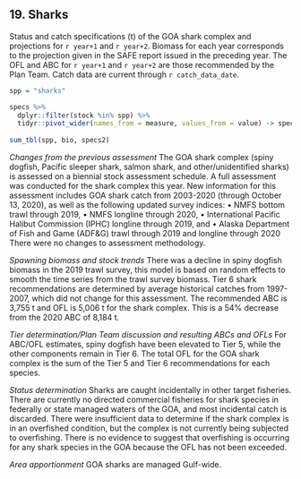 ## 19. Sharks
Status and catch specifications (t) of the GOA shark complex and projections for `r year+1` and `r year+2`.
Biomass for each year corresponds to the projection given in the SAFE report issued in the preceding year. 
The OFL and ABC for `r year+1` and `r year+2` are those recommended by the Plan Team. 
Catch data are current through `r catch_data_date`. 

```r
spp = "sharks"

specs %>% 
  dplyr::filter(stock %in% spp) %>% 
  tidyr::pivot_wider(names_from = measure, values_from = value) -> specs2
  
sum_tbl(spp, bio, specs2) 
```

*Changes from the previous assessment*
The GOA shark complex (spiny dogfish, Pacific sleeper shark, salmon shark, and other/unidentified sharks) is assessed on a biennial stock assessment schedule. A full assessment was conducted for the shark complex this year. New information for this assessment includes GOA shark catch from 2003-2020 (through October 13, 2020), as well as the following updated survey indices:
• NMFS bottom trawl through 2019,
• NMFS longline through 2020,
• International Pacific Halibut Commission (IPHC) longline through 2019, and
• Alaska Department of Fish and Game (ADF&G) trawl through 2019 and longline through 2020
There were no changes to assessment methodology.

*Spawning biomass and stock trends*
There was a decline in spiny dogfish biomass in the 2019 trawl survey, this model is based on random effects to smooth the time series from the trawl survey biomass. 
Tier 6 shark recommendations are determined by average historical catches from 1997-2007, which did not change for this assessment.
The recommended ABC is 3,755 t and OFL is 5,006 t for the shark complex. This is a 54% decrease from the 2020 ABC of 8,184 t.

*Tier determination/Plan Team discussion and resulting ABCs and OFLs*
For ABC/OFL estimates, spiny dogfish have been elevated to Tier 5, while the other components remain in Tier 6. The total OFL for the GOA shark complex is the sum of the Tier 5 and Tier 6 recommendations for each species.

*Status determination*
Sharks are caught incidentally in other target fisheries. 
There are currently no directed commercial fisheries for shark species in federally or state managed waters of the GOA, and most incidental catch is discarded. 
There were insufficient data to determine if the shark complex is in an overfished condition, but the complex is not currently being subjected to overfishing. 
There is no evidence to suggest that overfishing is occurring for any shark species in the GOA because the OFL has not been exceeded.

*Area apportionment*
GOA sharks are managed Gulf-wide.

